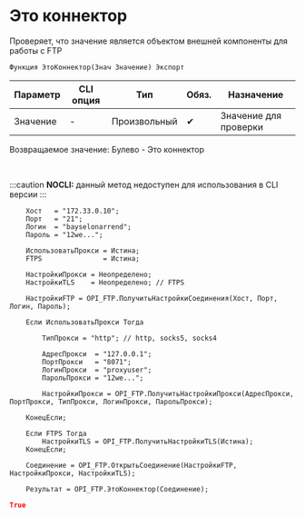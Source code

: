﻿---
sidebar_position: 7
description: Это коннектор  и другие функции для работы с FTP в Открытом пакете интеграций - бесплатной open-source библиотеке интеграций для 1С:Предприятие 8, OneScript и CLI
keywords: [1C, 1С, 1С:Предприятие, 1С:Предприятие 8.3, API, Интеграция, Сервисы, Обмен, OneScript, CLI, FTP]
---


# Это коннектор 
 Проверяет, что значение является объектом внешней компоненты для работы с FTP



`Функция ЭтоКоннектор(Знач Значение) Экспорт`

  | Параметр | CLI опция | Тип | Обяз. | Назначение |
  |-|-|-|-|-|
  | Значение | - | Произвольный | &#x2714; | Значение для проверки |

  
  Возвращаемое значение:   Булево -  Это коннектор

<br/>


:::caution
**NOCLI:** данный метод недоступен для использования в CLI версии
:::
<br/>



```bsl title="Пример использования для 1С:Предприятие/OneScript"
    Хост   = "172.33.0.10";
    Порт   = "21";
    Логин  = "bayselonarrend";
    Пароль = "12we...";

    ИспользоватьПрокси = Истина;
    FTPS               = Истина;

    НастройкиПрокси = Неопределено;
    НастройкиTLS    = Неопределено; // FTPS

    НастройкиFTP = OPI_FTP.ПолучитьНастройкиСоединения(Хост, Порт, Логин, Пароль);

    Если ИспользоватьПрокси Тогда

        ТипПрокси = "http"; // http, socks5, socks4

        АдресПрокси  = "127.0.0.1";
        ПортПрокси   = "8071";
        ЛогинПрокси  = "proxyuser";
        ПарольПрокси = "12we...";

        НастройкиПрокси = OPI_FTP.ПолучитьНастройкиПрокси(АдресПрокси, ПортПрокси, ТипПрокси, ЛогинПрокси, ПарольПрокси);

    КонецЕсли;

    Если FTPS Тогда
        НастройкиTLS = OPI_FTP.ПолучитьНастройкиTLS(Истина);
    КонецЕсли;

    Соединение = OPI_FTP.ОткрытьСоединение(НастройкиFTP, НастройкиПрокси, НастройкиTLS);

    Результат = OPI_FTP.ЭтоКоннектор(Соединение);
```
    



```json title="Результат"
True
```
